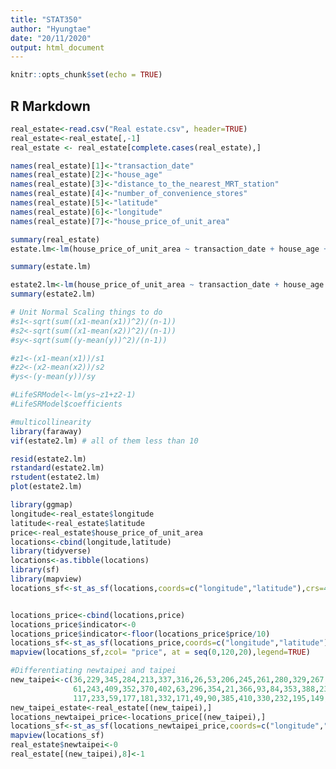 ```yaml
---
title: "STAT350"
author: "Hyungtae"
date: "20/11/2020"
output: html_document
---
```


```r
knitr::opts_chunk$set(echo = TRUE)
```

## R Markdown


```r
real_estate<-read.csv("Real estate.csv", header=TRUE)
real_estate<-real_estate[,-1]
real_estate <- real_estate[complete.cases(real_estate),]

names(real_estate)[1]<-"transaction_date"
names(real_estate)[2]<-"house_age"
names(real_estate)[3]<-"distance_to_the_nearest_MRT_station"
names(real_estate)[4]<-"number_of_convenience_stores"
names(real_estate)[5]<-"latitude"
names(real_estate)[6]<-"longitude"
names(real_estate)[7]<-"house_price_of_unit_area"

summary(real_estate)
estate.lm<-lm(house_price_of_unit_area ~ transaction_date + house_age + distance_to_the_nearest_MRT_station + number_of_convenience_stores + latitude + longitude,data=real_estate)

summary(estate.lm)

estate2.lm<-lm(house_price_of_unit_area ~ transaction_date + house_age + distance_to_the_nearest_MRT_station + number_of_convenience_stores + latitude, data=real_estate)
summary(estate2.lm)

# Unit Normal Scaling things to do
#s1<-sqrt(sum((x1-mean(x1))^2)/(n-1))
#s2<-sqrt(sum((x1-mean(x2))^2)/(n-1))
#sy<-sqrt(sum((y-mean(y))^2)/(n-1))

#z1<-(x1-mean(x1))/s1
#z2<-(x2-mean(x2))/s2
#ys<-(y-mean(y))/sy

#LifeSRModel<-lm(ys~z1+z2-1)
#LifeSRModel$coefficients

#multicollinearity
library(faraway)
vif(estate2.lm) # all of them less than 10 

resid(estate2.lm)
rstandard(estate2.lm)
rstudent(estate2.lm)
plot(estate2.lm)

library(ggmap)
longitude<-real_estate$longitude
latitude<-real_estate$latitude
price<-real_estate$house_price_of_unit_area
locations<-cbind(longitude,latitude)
library(tidyverse)
locations<-as.tibble(locations)
library(sf)
library(mapview)
locations_sf<-st_as_sf(locations,coords=c("longitude","latitude"),crs=4326)


locations_price<-cbind(locations,price)
locations_price$indicator<-0
locations_price$indicator<-floor(locations_price$price/10)
locations_sf<-st_as_sf(locations_price,coords=c("longitude","latitude"),crs=4326)
mapview(locations_sf,zcol= "price", at = seq(0,120,20),legend=TRUE)

#Differentiating newtaipei and taipei
new_taipei<-c(36,229,345,284,213,337,316,26,53,206,245,261,280,329,267,305,119,368,254,399,347,37,
              61,243,409,352,370,402,63,296,354,21,366,93,84,353,388,235,389,303,395,250,348,256,
              117,233,59,177,181,332,171,49,90,385,410,330,232,195,149,383,60,293,310,230,94,331,252,56)
new_taipei_estate<-real_estate[(new_taipei),]
locations_newtaipei_price<-locations_price[(new_taipei),]
locations_sf<-st_as_sf(locations_newtaipei_price,coords=c("longitude","latitude"),crs=4326)
mapview(locations_sf)
real_estate$newtaipei<-0
real_estate[(new_taipei),8]<-1


```


